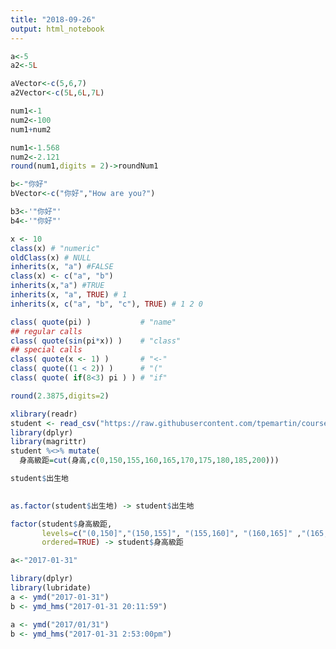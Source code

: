 ```yaml
---
title: "2018-09-26"
output: html_notebook
---
```

```r
a<-5
a2<-5L
```



```r
aVector<-c(5,6,7)
a2Vector<-c(5L,6L,7L)
```

```r
num1<-1
num2<-100
num1+num2
```
```r
num1<-1.568
num2<-2.121
round(num1,digits = 2)->roundNum1
```

```r
b<-"你好"
bVector<-c("你好","How are you?")
```
```r
b3<-'"你好"'
b4<-'"你好"'
```

```r
x <- 10
class(x) # "numeric"
oldClass(x) # NULL
inherits(x, "a") #FALSE
class(x) <- c("a", "b")
inherits(x,"a") #TRUE
inherits(x, "a", TRUE) # 1
inherits(x, c("a", "b", "c"), TRUE) # 1 2 0

class( quote(pi) )           # "name"
## regular calls
class( quote(sin(pi*x)) )    # "class"
## special calls
class( quote(x <- 1) )       # "<-"
class( quote((1 < 2)) )      # "("
class( quote( if(8<3) pi ) ) # "if"

```

```r
round(2.3875,digits=2)
```
```r
xlibrary(readr)
student <- read_csv("https://raw.githubusercontent.com/tpemartin/course-107-1-programming-for-data-science/master/data/student.csv")
library(dplyr)
library(magrittr)
student %<>% mutate(
  身高級距=cut(身高,c(0,150,155,160,165,170,175,180,185,200)))
```
```r
student$出生地
  
```

```r
as.factor(student$出生地) -> student$出生地
```

```r
factor(student$身高級距,
       levels=c("(0,150]","(150,155]", "(155,160]", "(160,165]" ,"(165,170]", "(170,175]" ,"(175,180]" ,"(180,185]", "(185,200]"),
       ordered=TRUE) -> student$身高級距
```

```r
a<-"2017-01-31"
```

```r
library(dplyr)
library(lubridate)
a <- ymd("2017-01-31") 
b <- ymd_hms("2017-01-31 20:11:59")
```

```r
a <- ymd("2017/01/31") 
b <- ymd_hms("2017-01-31 2:53:00pm")
```

